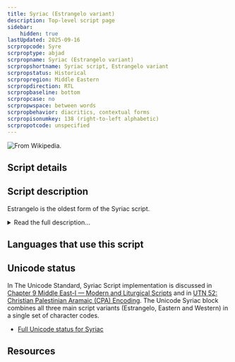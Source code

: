 ```yaml
---
title: Syriac (Estrangelo variant)
description: Top-level script page
sidebar:
    hidden: true
lastUpdated: 2025-09-16
scrpropcode: Syre
scrproptype: abjad
scrpropname: Syriac (Estrangelo variant)
scrpropshortname: Syriac script, Estrangelo variant
scrpropstatus: Historical
scrpropregion: Middle Eastern
scrpropdirection: RTL
scrpropbaseline: bottom
scrpropcase: no
scrpropwspace: between words
scrpropbehavior: diacritics, contextual forms
scrpropisonumkey: 138 (right-to-left alphabetic)
scrpropotcode: unspecified
---
```



![](../images/syre-sample.png "From Wikipedia.")

## Script details

<ScriptDetails />

## Script description

Estrangelo is the oldest form of the Syriac script.

<details>
<summary>Read the full description...</summary>The earliest Syriac language inscriptions, dating from the 1st or 2nd century AD were written in a cursive Aramaic Palmyrene script. By the 5th century AD, when the oldest extant Syriac manuscript was written, this had developed into the more formalized Estrangelo script. Estrangelo is also the name for the classical Aramaic dialect of Edessa (now Sanliurfa, Turkey). This is the dialect which became the _lingua franca_ of ancient Christianity and which developed into the modern Syriac language.

Estrangelo writing was the sole Syriac script until the beginning of the 6th century, at which time a schism in the church led to the East and West Syrian Christians developing variant forms of the script. It continued to be used in manuscripts and ornate codices until the 8th century, after which point it fell into disuse. Since the 10th century some attempts have been made to revive the Estrangelo script, and it is sometimes used in scholarly texts, or for titles and inscriptions.

Estrangelo was written from right to left. It was a cursive script; most letters had a right-joining form to join to the preceding letter, and many had a left-joining form to join to the following letter. Twenty-two consonant letters were used, representing the same sounds as the Hebrew script. Two letters, _kap_ [k] and _nun_ [h] had a variant form when used at the beginning of a word, and two, _meem_ [m] and _simkath_ [s], had a variant form when used at the end.

Diacritics were used for differentiating between the letters _dalat_ [d] and _res_ [r], which had a similar shape. They were also used to indicate gender of a verb, plurality of a noun, and etymological information affecting pronunciation. The vowel pointing system used in many Semitic scripts is thought to have developed from this system of diacritics.

Estrangelo appears to have been the earliest Semitic script to include vowels, although it was most often written without them. The earliest manuscripts use only consonant letters, but it is believed that the use of Syriac to spread Christianity to other language groups necessitated the development of a vowel pointing system to clarify pronunciation.
</details>

## Languages that use this script

<WsList script='Syre' wsMax='5' />

## Unicode status

In The Unicode Standard, Syriac Script implementation is discussed in [Chapter 9 Middle East-I — Modern and Liturgical Scripts](https://www.unicode.org/versions/latest/core-spec/chapter-9/#G13005) and in [UTN 52: Christian Palestinian Aramaic (CPA) Encoding](https://www.unicode.org/notes/tn52/). The Unicode Syriac block combines all three main script variants (Estrangelo, Eastern and Western) in a single set of character codes.

- [Full Unicode status for Syriac](/scrlang/unicode/syrc-unicode)



## Resources

<ScriptResources detailSummary='seemore' />


